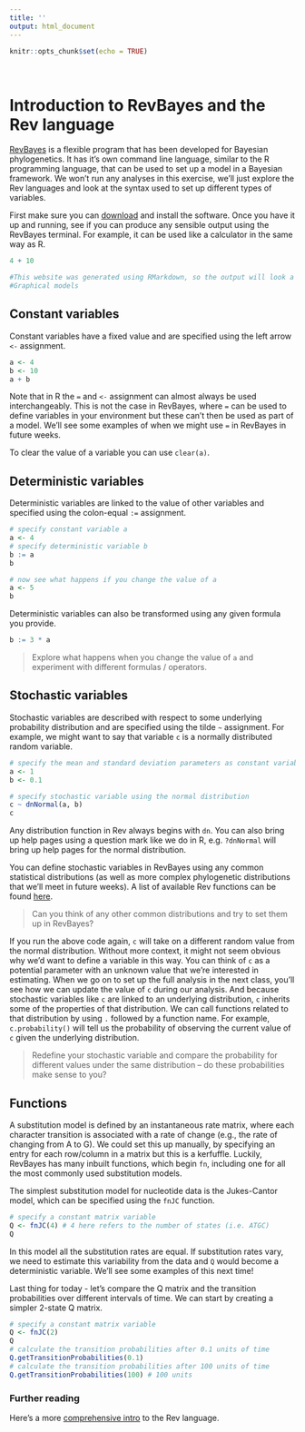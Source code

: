 ```yaml
---
title: ''
output: html_document
---
```


```r
knitr::opts_chunk$set(echo = TRUE)
```

\

# Introduction to RevBayes and the Rev language

[RevBayes](https://revbayes.github.io) is a flexible program that has been developed for Bayesian phylogenetics.
It has it's own command line language, similar to the R programming language, that can be used to set up a model in a Bayesian framework. We won't run any analyses in this exercise, we'll just explore the Rev languages and look at the syntax used to set up different types of variables. 

First make sure you can [download](https://revbayes.github.io/download) and install the software.
Once you have it up and running, see if you can produce any sensible output using the RevBayes terminal. For example, it can be used like a calculator in the same way as R.

```r
4 + 10
```

```r
#This website was generated using RMarkdown, so the output will look a little different in RevBayes.
#Graphical models
```

## Constant variables {#constant}

Constant variables have a fixed value and are specified using the left arrow `<-` assignment.

```r
a <- 4
b <- 10
a + b
```

Note that in R the `=` and `<-` assignment can almost always be used interchangeably. This is not the case in RevBayes, where `=` can be used to define variables in your environment but these can't then be used as part of a model. We'll see some examples of when we might use `=` in RevBayes in future weeks.

To clear the value of a variable you can use `clear(a)`.

## Deterministic variables {#deterministic}

Deterministic variables are linked to the value of other variables and specified using the colon-equal `:=` assignment.

```r
# specify constant variable a
a <- 4
# specify deterministic variable b
b := a
b
```

```r
# now see what happens if you change the value of a
a <- 5
b
```

Deterministic variables can also be transformed using any given formula you provide.

```r
b := 3 * a
```

> Explore what happens when you change the value of `a` and experiment with different formulas / operators.

## Stochastic variables {#stochastic}

Stochastic variables are described with respect to some underlying probability distribution and are specified using the tilde `~` assignment. For example, we might want to say that variable `c` is a normally distributed random variable.

```r
# specify the mean and standard deviation parameters as constant variables
a <- 1
b <- 0.1

# specify stochastic variable using the normal distribution 
c ~ dnNormal(a, b)
c
```

Any distribution function in Rev always begins with `dn`. You can also bring up help pages using a question mark like we do in R, e.g. `?dnNormal` will bring up help pages for the normal distribution.

You can define stochastic variables in RevBayes using any common statistical distributions (as well as more complex phylogenetic distributions that we'll meet in future weeks). A list of available Rev functions can be found [here](https://revbayes.github.io/documentation/).

>Can you think of any other common distributions and try to set them up in RevBayes?

If you run the above code again, `c` will take on a different random value from the normal distribution. Without more context, it might not seem obvious why we'd want to define a variable in this way. You can think of `c` as a potential parameter with an unknown value that we're interested in estimating. When we go on to set up the full analysis in the next class, you'll see how we can update the value of `c` during our analysis. And because stochastic variables like `c` are linked to an underlying distribution, `c` inherits some of the properties of that distribution. We can call functions related to that distribution by using `.` followed by a function name. For example, `c.probability()` will tell us the probability of observing the current value of `c` given the underlying distribution.

> Redefine your stochastic variable and compare the probability for different values under the same distribution -- do these probabilities make sense to you?

## Functions

A substitution model is defined by an instantaneous rate matrix, where each character transition is associated with a rate of change (e.g., the rate of changing from A to G). We could set this up manually, by specifying an entry for each row/column in a matrix but this is a kerfuffle. Luckily, RevBayes has many inbuilt functions, which begin `fn`, including one for all the most commonly used substitution models.

The simplest substitution model for nucleotide data is the Jukes-Cantor model, which can be specified using the `fnJC` function.

```r
# specify a constant matrix variable 
Q <- fnJC(4) # 4 here refers to the number of states (i.e. ATGC)
Q
```

In this model all the substitution rates are equal. If substitution rates vary, we need to estimate this variability from the data and `Q` would become a deterministic variable. We'll see some examples of this next time!

Last thing for today - let's compare the Q matrix and the transition probabilities over different intervals of time. We can start by creating a simpler 2-state Q matrix.

```r
# specify a constant matrix variable 
Q <- fnJC(2)
Q
# calculate the transition probabilities after 0.1 units of time
Q.getTransitionProbabilities(0.1)
# calculate the transition probabilities after 100 units of time
Q.getTransitionProbabilities(100) # 100 units
```

### Further reading

Here's a more [comprehensive intro](https://revbayes.github.io/tutorials/intro/rev) to the Rev language.

